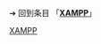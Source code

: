 {{LSR
|article = XAMPP
|latest_release_version = 8.1.6
|latest_release_date = {{release date and age|2022|05|16}}
}}<noinclude>

➔ 回到条目 「'''[[XAMPP]]'''」
[[Category:最新稳定版模板|XAMPP]]
</noinclude>